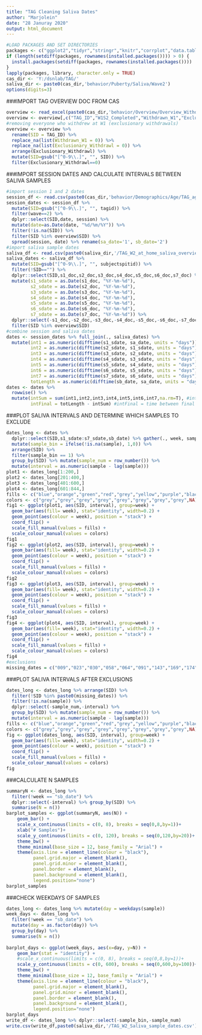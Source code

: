 ```yaml
---
title: "TAG Cleaning Saliva Dates"
author: "Marjolein"
date: "28 Januray 2020"
output: html_document
---
```


```r
#LOAD PACKAGES AND SET DIRECTORIES
packages <- c("ggplot2","tidyr","stringr","knitr","corrplot","data.table","readxl","gridExtra","dplyr", "psych","kableExtra","lavaan")
if (length(setdiff(packages, rownames(installed.packages()))) > 0) {
  install.packages(setdiff(packages, rownames(installed.packages())))  
}
lapply(packages, library, character.only = TRUE)
cas_dir <- 'Y:/dsnlab/TAG/'
saliva_dir <- paste0(cas_dir,'behavior/Puberty/Saliva/Wave2')
options(digits=3)
```

###IMPORT TAG OVERVIEW DOC FROM CAS
```r
overview <- read_excel(paste0(cas_dir,'behavior/Overview/Overview_Withdrawn_Completed/TAG_Overview_Doc.xlsx'),1)
overview <- overview[,c("TAG_ID","W1S2_Completed","Withdrawn_W1","Exclusionary_Withdrawl")]
#removing everyone who withdrew at W1 (exclusionary withdrawals)
overview <- overview %>% 
  rename(SID = TAG_ID) %>%
  replace_na(list(Withdrawn_W1 = 0)) %>%
  replace_na(list(Exclusionary_Withdrawl = 0)) %>% 
  arrange(Exclusionary_Withdrawl) %>% 
  mutate(SID=gsub("[^0-9\\.]", "", SID)) %>%
  filter(Exclusionary_Withdrawl==0)
```

###IMPORT SESSION DATES AND CALCULATE INTERVALS BETWEEN SALIVA SAMPLES
```r
#import session 1 and 2 dates
session_df <- read.csv(paste0(cas_dir,'behavior/Demographics/Age/TAG_age.csv'))
session_dates <- session_df %>% 
  mutate(SID=gsub("[^0-9\\.]", "", tagid)) %>%
  filter(wave==2) %>%
  dplyr::select(SID,date, session) %>%
  mutate(date=as.Date(date, "%d/%m/%Y")) %>%
  filter(!is.na(SID)) %>%
  filter(SID %in% overview$SID) %>%
  spread(session, date) %>% rename(sa_date='1', sb_date='2')
#import saliva sample dates
saliva_df <- read.csv(paste0(saliva_dir,'/TAG_W2_at_home_saliva_overview.csv'))
saliva_dates <- saliva_df %>% 
  mutate(SID=gsub("[^0-9\\.]", "", subjectspitid)) %>%
  filter(!SID=="") %>%
  dplyr::select(SID,s1_doc,s2_doc,s3_doc,s4_doc,s5_doc,s6_doc,s7_doc) %>%
  mutate(s1_sdate = as.Date(s1_doc, "%Y-%m-%d"),
         s2_sdate = as.Date(s2_doc, "%Y-%m-%d"),
         s3_sdate = as.Date(s3_doc, "%Y-%m-%d"),
         s4_sdate = as.Date(s4_doc, "%Y-%m-%d"),
         s5_sdate = as.Date(s5_doc, "%Y-%m-%d"),
         s6_sdate = as.Date(s6_doc, "%Y-%m-%d"),
         s7_sdate = as.Date(s7_doc, "%Y-%m-%d")) %>%
  dplyr::select(-s1_doc,-s2_doc,-s3_doc,-s4_doc,-s5_doc,-s6_doc,-s7_doc) %>%
  filter(SID %in% overview$SID)
#combine session and saliva dates
dates <- session_dates %>% full_join(., saliva_dates) %>%
  mutate(int1 = as.numeric(difftime(s1_sdate, sa_date, units = "days")),
         int2 = as.numeric(difftime(s2_sdate, s1_sdate, units = "days")),
         int3 = as.numeric(difftime(s3_sdate, s2_sdate, units = "days")),
         int4 = as.numeric(difftime(s4_sdate, s3_sdate, units = "days")),
         int5 = as.numeric(difftime(s5_sdate, s4_sdate, units = "days")),
         int6 = as.numeric(difftime(s6_sdate, s5_sdate, units = "days")),
         int7 = as.numeric(difftime(s7_sdate, s6_sdate, units = "days")),
         totLength = as.numeric(difftime(sb_date, sa_date, units = "days"))) #totLength = time between session 1 and 2
dates <- dates %>% 
  rowwise() %>% 
  mutate(intSum = sum(int1,int2,int3,int4,int5,int6,int7,na.rm=T), #intSum = time between session 1 and final sample
         intFinal = totLength - intSum) #intFinal = time between final sample and session 2.
```

###PLOT SALIVA INTERVALS AND DETERMINE WHICH SAMPLES TO EXCLUDE
```r
dates_long <- dates %>% 
  dplyr::select(SID,s1_sdate:s7_sdate,sb_date) %>% gather(., week, sample, c(s1_sdate,s2_sdate,s3_sdate,s4_sdate,s5_sdate,s6_sdate,s7_sdate,sb_date), factor_key=TRUE) %>%
  mutate(sample_bin = ifelse(!is.na(sample), 1,0)) %>%
  arrange(SID) %>%
  filter(sample_bin == 1) %>%
  group_by(SID) %>% mutate(sample_num = row_number()) %>%
  mutate(interval = as.numeric(sample - lag(sample)))
plot1 <- dates_long[1:200,]
plot2 <- dates_long[201:400,]
plot3 <- dates_long[401:600,]
plot4 <- dates_long[601:844,]
fills <- c("blue","orange","green","red","grey","yellow","purple","black")
colors <- c("grey","grey","grey","grey","grey","grey","grey","grey",NA)
fig1 <- ggplot(plot1, aes(SID, interval), group=week) +
  geom_bar(aes(fill= week), stat="identity", width=0.2) +
  geom_point(aes(colour = week), position = "stack") +
  coord_flip() +
  scale_fill_manual(values = fills) + 
  scale_colour_manual(values = colors)
fig1
fig2 <- ggplot(plot2, aes(SID, interval), group=week) +
  geom_bar(aes(fill= week), stat="identity", width=0.2) +
  geom_point(aes(colour = week), position = "stack") +
  coord_flip() +
  scale_fill_manual(values = fills) + 
  scale_colour_manual(values = colors)
fig2
fig3 <- ggplot(plot3, aes(SID, interval), group=week) +
  geom_bar(aes(fill= week), stat="identity", width=0.2) +
  geom_point(aes(colour = week), position = "stack") +
  coord_flip() +
  scale_fill_manual(values = fills) + 
  scale_colour_manual(values = colors)
fig3
fig4 <- ggplot(plot4, aes(SID, interval), group=week) +
  geom_bar(aes(fill= week), stat="identity", width=0.2) +
  geom_point(aes(colour = week), position = "stack") +
  coord_flip() +
  scale_fill_manual(values = fills) + 
  scale_colour_manual(values = colors)
fig4
#exclusions
missing_dates = c("009","023","030","058","064","091","143","169","174")
```

###PLOT SALIVA INTERVALS AFTER EXCLUSIONS
```r
dates_long <- dates_long %>% arrange(SID) %>% 
  filter(!SID %in% paste0(missing_dates)) %>% 
  filter(!is.na(sample)) %>%
  dplyr::select(-sample_num,-interval) %>%
  group_by(SID) %>% mutate(sample_num = row_number()) %>%
  mutate(interval = as.numeric(sample - lag(sample)))
fills <- c("blue","orange","green","red","grey","yellow","purple","black")
colors <- c("grey","grey","grey","grey","grey","grey","grey","grey",NA)
fig <- ggplot(dates_long, aes(SID, interval), group=week) +
  geom_bar(aes(fill= week), stat="identity", width=0.2) +
  geom_point(aes(colour = week), position = "stack") +
  coord_flip() +
  scale_fill_manual(values = fills) + 
  scale_colour_manual(values = colors)
fig
```

###CALCULATE N SAMPLES
```r
summaryN <- dates_long %>% 
  filter(!week == "sb_date") %>%
  dplyr::select(-interval) %>% group_by(SID) %>%
  summarise(N = n())
barplot_samples <- ggplot(summaryN, aes(N)) +
    geom_bar() + 
    scale_x_continuous(limits = c(0, 8), breaks = seq(0,8,by=1))+
    xlab("# Samples")+
    scale_y_continuous(limits = c(0, 120), breaks = seq(0,120,by=20))+
    theme_bw() +
    theme_minimal(base_size = 12, base_family = "Arial") +
    theme(axis.line = element_line(colour = "black"),
          panel.grid.major = element_blank(),
          panel.grid.minor = element_blank(),
          panel.border = element_blank(),
          panel.background = element_blank(),
          legend.position="none")
barplot_samples
```

###CHECK WEEKDAYS OF SAMPLES
```r
dates_long <- dates_long %>% mutate(day = weekdays(sample))
week_days <- dates_long %>% 
  filter(!week == "sb_date") %>%
  mutate(day = as.factor(day)) %>%
  group_by(day) %>%
  summarise(N = n())
   
barplot_days <- ggplot(week_days, aes(x=day, y=N)) +
    geom_bar(stat = "identity") + 
    #scale_x_continuous(limits = c(0, 8), breaks = seq(0,8,by=1))+
    scale_y_continuous(limits = c(0, 600), breaks = seq(0,600,by=100))+
    theme_bw() +
    theme_minimal(base_size = 12, base_family = "Arial") +
    theme(axis.line = element_line(colour = "black"),
          panel.grid.major = element_blank(),
          panel.grid.minor = element_blank(),
          panel.border = element_blank(),
          panel.background = element_blank(),
          legend.position="none")
barplot_days
write_df <- dates_long %>% dplyr::select(-sample_bin,-sample_num)
write.csv(write_df,paste0(saliva_dir,'/TAG_W2_Saliva_sample_dates.csv'),row.names=F)
```
